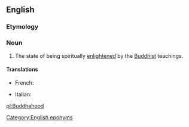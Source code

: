 ==English==

===Etymology===
{{suffix|Buddha|hood|lang=en}}

===Noun===
{{en-noun|-}}

# The state of being spiritually [[enlightened]] by the [[Buddhist]] teachings.

====Translations====
{{trans-top|state of being enlightened by the Buddhist teachings}}

* French: {{t+|fr|bouddhéité}}

{{trans-mid}}
* Italian: {{t|it|buddhità}}
{{trans-bottom}}

[[Category:English eponyms]]
[[pl:Buddhahood]]